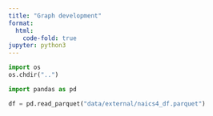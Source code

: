 ```yaml
---
title: "Graph development"
format:
  html:
    code-fold: true
jupyter: python3
---
```

```python
import os
os.chdir("..")
```

```python
import pandas as pd
```

```python
df = pd.read_parquet("data/external/naics4_df.parquet")
```


